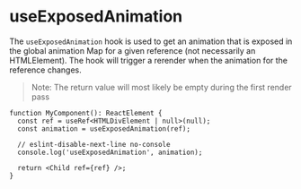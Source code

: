 
<Meta title="hooks/useExposedAnimation" />

# useExposedAnimation

The `useExposedAnimation` hook is used to get an animation that is exposed in the global animation
Map for a given reference (not necessarily an HTMLElement). The hook will trigger a rerender when
the animation for the reference changes.

> Note: The return value will most likely be empty during the first render pass

```tsx
function MyComponent(): ReactElement {
  const ref = useRef<HTMLDivElement | null>(null);
  const animation = useExposedAnimation(ref);

  // eslint-disable-next-line no-console
  console.log('useExposedAnimation', animation);

  return <Child ref={ref} />;
}
```
